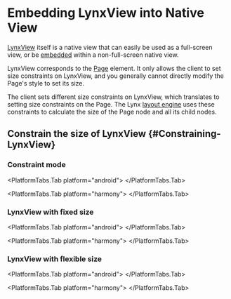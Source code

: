 
# Embedding LynxView into Native View

[LynxView](/guide/spec#lynxview) itself is a native view that can easily be used as a full-screen view, or be [embedded](/guide/spec#embedded) within a non-full-screen native view.

LynxView corresponds to the [Page](/api/elements/built-in/page) element. It only allows the client to set size constraints on LynxView, and you generally cannot directly modify the Page's style to set its size.

The client sets different size constraints on LynxView, which translates to setting size constraints on the Page.
The Lynx [layout engine](/guide/spec#starlight) uses these constraints to calculate the size of the Page node and all its child nodes.

## Constrain the size of LynxView \{#Constraining-LynxView}

### Constraint mode

<PlatformTabs queryKey="platform">
<PlatformTabs.Tab platform="ios">
<ModeiOS />
</PlatformTabs.Tab>

<PlatformTabs.Tab platform="android">
  <ModeAndroid />
</PlatformTabs.Tab>

<PlatformTabs.Tab platform="harmony">
  <ModeHarmony />
</PlatformTabs.Tab>

</PlatformTabs>

### LynxView with fixed size


<PlatformTabs queryKey="platform">
<PlatformTabs.Tab platform="ios">
<FixediOS />
</PlatformTabs.Tab>

<PlatformTabs.Tab platform="android">
  <FixedAndroid />
</PlatformTabs.Tab>

<PlatformTabs.Tab platform="harmony">
  <FixedHarmony />
</PlatformTabs.Tab>

</PlatformTabs>

### LynxView with flexible size


<PlatformTabs queryKey="platform">
<PlatformTabs.Tab platform="ios">
<FlexiOS />
</PlatformTabs.Tab>

<PlatformTabs.Tab platform="android">
  <FlexAndroid />
</PlatformTabs.Tab>

<PlatformTabs.Tab platform="harmony">
  <FlexHarmony />
</PlatformTabs.Tab>

</PlatformTabs>
